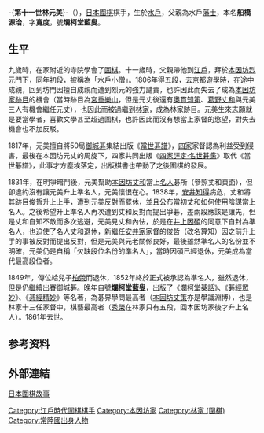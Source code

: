 {{Otheruses|林元美 (消歧义)}}
{{Infobox Go player
| image = 
| 全名 = 林元美
| 生於 = 1778年
| 出生地 = [[日本|日本]][[水戶|水戶]]
| 卒於 = 1861年
| 逝世地 = 日本
| 國籍 = 日本
| 師從 = [[第十世本因坊烈元|本因坊烈元]]
| 名徒 = 
| 職業生涯 = 
| 段位 = 
| 所屬 = 
}}

-{'''第十一世林元美'''}-（{{bd|1778年||1861年|catIdx=H}}），[[日本|日本]][[圍棋|圍棋]]棋手，生於[[水戶|水戶]]，父親為水戶[[藩士|藩士]]，本名'''船橋源治'''，字'''寬度'''，號'''爛柯堂藍叟'''。

==生平==
九歲時，在家附近的寺院學會了[[圍棋|圍棋]]。十一歲時，父親帶他到[[江戶|江戶]]，拜於[[第十世本因坊烈元|本因坊烈元]]門下，同年初段，被稱為「水戶小僧」。1806年得五段，去[[京都|京都]]遊學時，在途中成親，回到坊門因擅自成親而遭到烈元的強力譴責，也許因此而失去了成為[[本因坊家|本因坊家]][[跡目|跡目]]的機會（當時跡目為[[第十一世本因坊元丈|宮重樂山]]，但是元丈後還有[[第十一世本因坊跡目知策|奧貫知策]]、[[第十二世本因坊丈和|葛野丈和]]與元美三人有機會繼任元丈），也因此而被過繼到[[林家_(圍棋)|林家]]，成為林家跡目。元美生來志願就是要當學者，喜歡文學甚至超過圍棋，也許因此而沒有想當上家督的慾望，對失去機會也不加反駁。

1817年，元美擅自將50局[[御城棋|御城碁]]集結出版《[[當世碁譜|當世碁譜]]》，[[圍棋四大家|四家]]家督認為利益受到侵害，最後在本因坊元丈的周旋下，四家共同出版《[[四家評定‧名世碁鑑|四家評定‧名世碁鑑]]》取代《當世碁譜》，此事才方塵埃落定，出版棋書也帶動了之後圍棋的發展。

1831年，在明爭暗鬥後，元美幫助[[第十二世本因坊丈和|本因坊丈和]]當上[[名人|名人]]碁所（參照丈和頁面），但卻違約沒有讓元美升上準名人，元美懷恨在心。1838年，[[第八世安井仙知|安井知得]]病危，丈和將其跡目[[第九世安井算知|俊哲]]升上上手，遭到元美反對而罷休，並且公布當初丈和如何使用陰謀當上名人。之後希望升上準名人再次遭到丈和反對而提出爭碁，差兩段應該是讓先，但是丈和自知不敵而多次逃避，元美見丈和內怯，於是在[[第十一世井上因碩|井上因碩]]的同意下自封為準名人，也迫使了名人丈和退休，新繼任[[安井家|安井家]]家督的俊哲（改名算知）因之前升上手的事被反對而提出反對，但是元美與元老關係良好，最後雖然準名人的名份並不明確，元美仍是自稱「欠缺段位名份的準名人」，當時因碩已經退休，元美成為當代最高段位者。

1849年，傳位給兒子[[第十二世林門入|柏榮]]而退休，1852年終於正式被承認為準名人，雖然退休，但是仍繼續出賽御城碁。晚年自號'''[[爛柯堂藍叟|爛柯堂藍叟]]'''，出版了《[[爛柯堂棊話|爛柯堂棊話]]》、《[[碁經眾妙|碁經眾妙]]》、《[[碁經精妙|碁經精妙]]》等名著，為碁界學問最高者（[[第十三世本因坊丈策|本因坊丈策]]亦是學識淵博），也是林家十三任家督中，棋藝最高者（[[第十九世本因坊秀榮|秀榮]]在林家只有五段，回本因坊家後才升上名人）。1861年去世。

==参考资料==
{{reflist}}

== 外部連結 ==
[https://web.archive.org/web/20150418000611/http://www.flygo.net/history/jhistory/jhistory_index.html 日本圍棋故事]

{{圍棋林家}}

[[Category:江戶時代圍棋棋手|Category:江戶時代圍棋棋手]]
[[Category:本因坊家|Category:本因坊家]]
[[Category:林家_(圍棋)|Category:林家 (圍棋)]]
[[Category:常陸國出身人物|Category:常陸國出身人物]]
